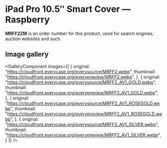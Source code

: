 
# iPad Pro 10.5″ Smart Cover — Raspberry

<Callout type='info' emoji='👉🏻'>**MRFF2ZM** is an order number for this product, used for search engines, auction websites and such.</Callout>

## Image gallery

<GalleryComponent
    images={[
      {
        original: "https://cloudfront.everycase.org/everysource/MRFF2.webp",
        thumbnail: "https://cloudfront.everycase.org/everypreview/MRFF2.webp",
      },
      {
        original: "https://cloudfront.everycase.org/everysource/MRFF2_AV1_GOLD.webp",
        thumbnail: "https://cloudfront.everycase.org/everypreview/MRFF2_AV1_GOLD.webp",
      },
      {
        original: "https://cloudfront.everycase.org/everysource/MRFF2_AV1_ROSEGOLD.webp",
        thumbnail: "https://cloudfront.everycase.org/everypreview/MRFF2_AV1_ROSEGOLD.webp",
      },
      {
        original: "https://cloudfront.everycase.org/everysource/MRFF2_AV1_SILVER.webp",
        thumbnail: "https://cloudfront.everycase.org/everypreview/MRFF2_AV1_SILVER.webp",
      }
    ]}
  />
